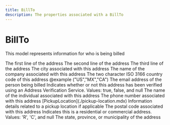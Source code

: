 ```yaml
---
title: BillTo
description: The properties associated with a BillTo
---
```


BillTo
===============================================
This model represents information for who is being billed


<Reference>
  <Field name="address_line_1" type="string" nullable={false}>
    <Description>
      The first line of the address
    </Description>
  </Field>
  <Field name="address_line_2" type="string" nullable={false}>
    <Description>
      The second line of the address
    </Description>
  </Field>
  <Field name="address_line_3" type="string" nullable={false}>
    <Description>
      The third line of the address
    </Description>
  </Field>
  <Field name="city" type="string" nullable={false}>
    <Description>
      The city associated with this address
    </Description>
  </Field>
  <Field name="company" type="string" nullable={false}>
    <Description>
      The name of the company associated with this address
    </Description>
  </Field>
  <Field name="country_code" type="string" nullable={false}>
    <Description>
      The two character ISO 3166 country code of this address @example ("US","MX","CA")
    </Description>
  </Field>
  <Field name="email" type="string" nullable={true}>
    <Description>
      The email address of the person being billed
    </Description>
  </Field>
  <Field name="is_verified" type="boolean" nullable={false}>
    <Description>
      Indicates whether or not this address has been verified using an Address Verification Service. Values: true, false, and null
    </Description>
  </Field>
  <Field name="name" type="string" nullable={false}>
    <Description>
      The name of the individual associated with this address
    </Description>
  </Field>
  <Field name="phone" type="string" nullable={false}>
    <Description>
      The phone number associated with this address
    </Description>
  </Field>
  <Field name="pickup_location" nullable={false}>
    <Type>
      [PickupLocation](./pickup-location.mdx)
    </Type>
    <Description>
      Information details related to a pickup location if applicable
    </Description>
  </Field>
  <Field name="postal_code" type="string" nullable={false}>
    <Description>
      The postal code associated with this address
    </Description>
  </Field>
  <Field name="residential_indicator" type="string" nullable={false}>
    <Description>
      Indicates this is a residential or commercial address. Values: 'R', 'C', and null
    </Description>
  </Field>
  <Field name="state_province" type="string" nullable={false}>
    <Description>
      The state, province, or municipality of the address
    </Description>
  </Field>
</Reference>